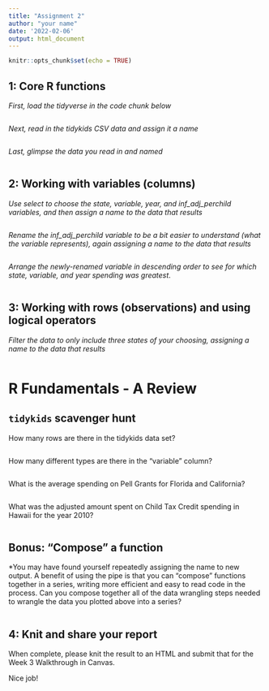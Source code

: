 ```yaml
---
title: "Assignment 2"
author: "your name"
date: '2022-02-06'
output: html_document
---
```


```r
knitr::opts_chunk$set(echo = TRUE)
```

## 1: Core R functions

*First, load the tidyverse in the code chunk below*

```r

```

*Next, read in the tidykids CSV data and assign it a name*

```r

```

*Last, glimpse the data you read in and named*

```r

```

## 2: Working with variables (columns)

*Use select to choose the state, variable, year, and inf_adj_perchild variables, and then assign a name to the data that results*

```r

```

*Rename the inf_adj_perchild variable to be a bit easier to understand (what the variable represents), again assigning a name to the data that results*

```r

```

*Arrange the newly-renamed variable in descending order to see for which state, variable, and year spending was greatest*.

```r

```

## 3: Working with rows (observations) and using logical operators

*Filter the data to only include three states of your choosing, assigning a name to the data that results*

```r

```

# R Fundamentals - A Review


## `tidykids` scavenger hunt

How many rows are there in the tidykids data set?

```r

```

How many different types are there in the "variable" column?

```r

```


What is the average spending on Pell Grants for Florida and California?

```r

```


What was the adjusted amount spent on Child Tax Credit spending in Hawaii for the year 2010?

```r

```
 
## Bonus: "Compose" a function

*You may have found yourself repeatedly assigning the name to new output. A benefit of using the pipe is that you can "compose" functions together in a series, writing more efficient and easy to read code in the process. Can you compose together all of the data wrangling steps needed to wrangle the data you plotted above into a series?

```r

```

## 4: Knit and share your report

When complete, please knit the result to an HTML and submit that for the Week 3 Walkthrough in Canvas. 

Nice job!
